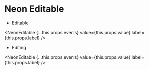 
# Neon Editable

- Editable

<NeonEditable
    {...this.props.events}
    value={this.props.value}
    label={this.props.label}
/>

- Editing

<NeonEditable
    {...this.props.events}
    value={this.props.value}
    label={this.props.label}
/>
